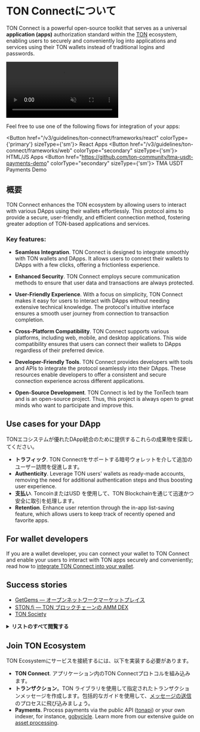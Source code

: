 

# TON Connectについて

TON Connect is a powerful open-source toolkit that serves as a universal **application (apps)** authorization standard within the [TON](/v3/concepts/dive-into-ton/introduction) ecosystem, enabling users to securely and conveniently log into applications and services using their TON wallets instead of traditional logins and passwords.

<div style={{width: '100%', textAlign:'center', margin: '10pt auto'}}>
  <video style={{width: '100%',maxWidth: '600px', borderRadius: '10pt'}} muted={true} autoPlay={true} loop={true}>
    <source src="/files/TonConnect.mp4" type="video/mp4" />
    Your browser does not support video tags.
  </video>
</div>

Feel free to use one of the following flows for integration of your apps:

<Button href="/v3/guidelines/ton-connect/frameworks/react" colorType={'primary'} sizeType={'sm'}>
React Apps
</Button>
<Button href="/v3/guidelines/ton-connect/frameworks/web"
        colorType="secondary" sizeType={'sm'}>
HTML/JS Apps
</Button>
<Button href="https://github.com/ton-community/tma-usdt-payments-demo"
        colorType="secondary" sizeType={'sm'}>
TMA USDT Payments Demo
</Button>

## 概要

TON Connect enhances the TON ecosystem by allowing users to interact with various DApps using their wallets effortlessly. This protocol aims to provide a secure, user-friendly, and efficient connection method, fostering greater adoption of TON-based applications and services.

### Key features:

- **Seamless Integration**. TON Connect is designed to integrate smoothly with TON wallets and DApps. It allows users to connect their wallets to DApps with a few clicks, offering a frictionless experience.

- **Enhanced Security**. TON Connect employs secure communication methods to ensure that user data and transactions are always protected.

- **User-Friendly Experience**. With a focus on simplicity, TON Connect makes it easy for users to interact with DApps without needing extensive technical knowledge. The protocol's intuitive interface ensures a smooth user journey from connection to transaction completion.

- **Cross-Platform Compatibility**. TON Connect supports various platforms, including web, mobile, and desktop applications. This wide compatibility ensures that users can connect their wallets to DApps regardless of their preferred device.

- **Developer-Friendly Tools**. TON Connect provides developers with tools and APIs to integrate the protocol seamlessly into their DApps. These resources enable developers to offer a consistent and secure connection experience across different applications.

- **Open-Source Development**. TON Connect is led by the TonTech team and is an open-source project. Thus, this project is always open to great minds who want to participate and improve this.

## Use cases for your DApp

TONエコシステムが優れたDApp統合のために提供するこれらの成果物を探索してください。

- **トラフィック**. TON Connectをサポートする暗号ウォレットを介して追加のユーザー訪問を促進します。
- **Authenticity**. Leverage TON users' wallets as ready-made accounts, removing the need for additional authentication steps and thus boosting user experience.
- **支払い**. ToncoinまたはUSD<unk> を使用して、TON Blockchainを通じて迅速かつ安全に取引を処理します。
- **Retention**. Enhance user retention through the in-app list-saving feature, which allows users to keep track of recently opened and favorite apps.

## For wallet developers

If you are a wallet developer, you can connect your wallet to TON Connect and enable your users to interact with TON apps securely and conveniently; read how to [integrate TON Connect into your wallet](/v3/guidelines/ton-connect/wallet/).

## Success stories

- [GetGems — オープンネットワークマーケットプレイス](https://getgems.io/)
- [STON.fi — TON ブロックチェーンの AMM DEX](https://ston.fi/)
- [TON Society](https://society.ton.org/activities/active)

<details>
  <summary><b>リストのすべて閲覧する</b></summary>

- [getgems.io](https://getgems.io/)
- [fragment.com](https://fragment.com/) 
- [ston.fi](https://ston.fi/)
- [app.evaa.finance](https://app.eva.finance/)
- [ton.diamonds](https://ton.diamonds/)
- [minter.ton.org](https://minter.ton.org/)
- [tonconsole.com/jetton/minter](https://tonconsole.com/jetton/minter)
- [dedust.io](https://dedust.io/swap)
- [vesting.ton.org](https://vesting.ton.org/)
- [tonverifier.live](https://verifier.ton.org/)
- [tonstarter.com](https://tonstarter.com/)
- [dns.ton.org](https://dns.ton.org/)
- [daolama.co](https://daolama.co/)
- [ton.vote](https://ton.vote/)

</details>

## Join TON Ecosystem

TON Ecosystemにサービスを接続するには、以下を実装する必要があります。

- **TON Connect**. アプリケーション内のTON Connectプロトコルを組み込みます。
- **トランザクション**。TON ライブラリを使用して指定されたトランザクションメッセージを作成します。包括的なガイドを使用して、[メッセージの送信](/v3/guidelines/ton-connect/guidelines/preparing-messages) のプロセスに飛び込みましょう。
- **Payments**. Process payments via the public API ([tonapi](https://tonapi.io/)) or your own indexer, for instance, [gobycicle](http://github.com/gobicycle/bicycle). Learn more from our extensive guide on [asset processing](/v3/guidelines/DApps/asset-processing/payments-processing).

<Feedback />

